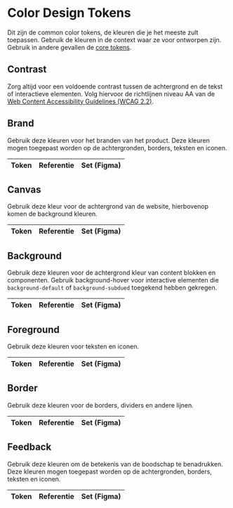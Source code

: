 
<Meta title="Design Tokens/Common/Kleuren" />

[core-color-tokens]: /docs/design-tokens-niveaus-core-kleuren--docs
[wcag2.2]: https://www.w3.org/TR/WCAG22/#contrast-minimum

# Color Design Tokens

Dit zijn de common color tokens, de kleuren die je het meeste zult toepassen. Gebruik de kleuren in de context waar ze voor ontworpen zijn. Gebruik in andere gevallen de [core tokens][core-color-tokens].

## Contrast

Zorg altijd voor een voldoende contrast tussen de achtergrond en de tekst of interactieve elementen. Volg hiervoor de richtlijnen niveau AA van de [Web Content Accessibility Guidelines (WCAG 2.2)][wcag2.2].

## Brand

Gebruik deze kleuren voor het branden van het product. Deze kleuren mogen toegepast worden op de achtergronden, borders, teksten en iconen.

<DesignTokenOverview>
  <table>
    <thead>
      <tr>
        <th>Token</th>
        <th>Referentie</th>
        <th>Set (Figma)</th>
      </tr>
    </thead>
    <tbody>
      <DesignTokenColorPreview token="lux.color.brand.default" reference="lux.color.groen.500" set="product" />
      <DesignTokenColorPreview token="lux.color.brand.subdued" reference="lux.color.groen.50" set="product" />
      <DesignTokenColorPreview token="lux.color.brand.hover" reference="lux.color.groen.700" set="product" />
    </tbody>
  </table>

## Canvas

Gebruik deze kleur voor de achtergrond van de website, hierbovenop komen de background kleuren.

<table>
  <thead>
    <tr>
      <th>Token</th>
      <th>Referentie</th>
      <th>Set (Figma)</th>
    </tr>
  </thead>
  <tbody>
    <DesignTokenColorPreview token="lux.color.canvas" reference="lux.color.grijs.200" set="mode" />
  </tbody>
</table>

## Background

Gebruik deze kleuren voor de achtergrond kleur van content blokken en componenten. Gebruik background-hover voor interactive elementen die `background-default` of `background-subdued` toegekend hebben gekregen.

<table>
  <thead>
    <tr>
      <th>Token</th>
      <th>Referentie</th>
      <th>Set (Figma)</th>
    </tr>
  </thead>
  <tbody>
    <DesignTokenColorPreview token="lux.color.background.default" reference="lux.color.wit" set="mode" />
    <DesignTokenColorPreview token="lux.color.background.subdued" reference="lux.color.grijs.200" set="mode" />
    <DesignTokenColorPreview token="lux.color.background.hover" reference="lux.color.grijs.300" set="mode" />
  </tbody>
</table>

## Foreground

Gebruik deze kleuren voor teksten en iconen.

<table>
  <thead>
    <tr>
      <th>Token</th>
      <th>Referentie</th>
      <th>Set (Figma)</th>
    </tr>
  </thead>
  <tbody>
    <DesignTokenColorPreview token="lux.color.foreground.default" reference="lux.color.grijs.700" set="mode" />
    <DesignTokenColorPreview token="lux.color.foreground.subdued" reference="lux.color.grijs.500" set="mode" />
    <DesignTokenColorPreview token="lux.color.foreground.on-emphasis" reference="lux.color.wit" set="mode" />
    <DesignTokenColorPreview token="lux.color.foreground.link" reference="lux.color.donkerblauw.500" set="mode" />
  </tbody>
</table>

## Border

Gebruik deze kleuren voor de borders, dividers en andere lijnen.

<table>
  <thead>
    <tr>
      <th>Token</th>
      <th>Referentie</th>
      <th>Set (Figma)</th>
    </tr>
  </thead>
  <tbody>
    <DesignTokenColorPreview token="lux.color.border.default" reference="lux.color.grijs.500" set="mode" />
    <DesignTokenColorPreview token="lux.color.border.subdued" reference="lux.color.grijs.400" set="mode" />
    <DesignTokenColorPreview token="lux.color.border.strong" reference="lux.color.foreground.default" set="mode" />
  </tbody>
</table>

## Feedback

Gebruik deze kleuren om de betekenis van de boodschap te benadrukken. Deze kleuren mogen toegepast worden op de achtergronden, borders, teksten en iconen.

<table>
  <thead>
    <tr>
      <th>Token</th>
      <th>Referentie</th>
      <th>Set (Figma)</th>
    </tr>
  </thead>
  <tbody>
    <DesignTokenColorPreview token="lux.color.feedback.success.default" reference="lux.color.groen.500" set="mode" />
    <DesignTokenColorPreview token="lux.color.feedback.success.subdued" reference="lux.color.groen.50" set="mode" />
    <DesignTokenColorPreview token="lux.color.feedback.info.default" reference="lux.color.hemelblauw.500" set="mode" />
    <DesignTokenColorPreview token="lux.color.feedback.info.subdued" reference="lux.color.hemelblauw.50" set="mode" />
    <DesignTokenColorPreview token="lux.color.feedback.error.default" reference="lux.color.rood.500" set="mode" />
    <DesignTokenColorPreview token="lux.color.feedback.error.subdued" reference="lux.color.rood.50" set="mode" />
    <DesignTokenColorPreview token="lux.color.feedback.warning.default" reference="lux.color.donkergeel.500" set="mode" />
    <DesignTokenColorPreview token="lux.color.feedback.warning.subdued" reference="lux.color.donkergeel.50" set="mode" />
  </tbody>
</table>
</DesignTokenOverview>
